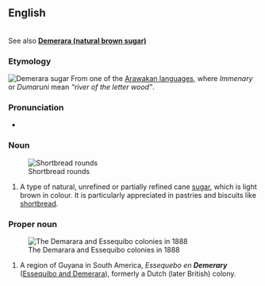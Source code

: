 {{also|demerara}}
==English==
{{wikipedia}}</br>See also '''[[:w:Natural brown sugar|Demerara (natural brown sugar)]]'''

===Etymology===
[[File:Demerara sugar-1.JPG|right|thumb|Demerara sugar]]
From one of the [[:w:Arawakan languages|Arawakan languages]], where ''Immenary'' or ''Dumaruni'' mean ''“river of the letter wood”''.

===Pronunciation===
* {{a|UK}} {{IPA|/dɛməˈɹeəɹə/}}

===Noun===
{{en-noun}}
[[File:Shortbreadrounds.jpg|right|thumb|Shortbread rounds]]
# A type of natural, unrefined or partially refined cane [[sugar]], which is light brown in colour. It is particularly appreciated in pastries and biscuits like [[:w:Shortbread|shortbread]].

===Proper noun===
{{en-proper noun}}
[[File:Dutch colonies Guyana.png|right|thumb|The Demarara and Essequibo colonies in 1888]]
# A region of Guyana in South America, ''Essequebo en '''Demerary''''' ([[:w:Demerara|Essequibo and Demerara]]), formerly a Dutch (later British) colony.